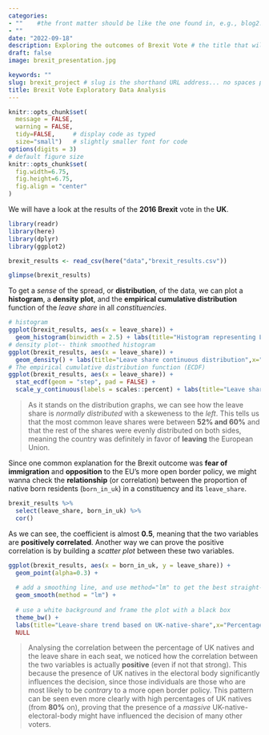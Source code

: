 ```yaml
---
categories:  
- ""    #the front matter should be like the one found in, e.g., blog2.md. It cannot be like the normal Rmd we used
- ""
date: "2022-09-18"
description: Exploring the outcomes of Brexit Vote # the title that will show up once someone gets to this page
draft: false
image: brexit_presentation.jpg

keywords: ""
slug: brexit_project # slug is the shorthand URL address... no spaces plz
title: Brexit Vote Exploratory Data Analysis
---
```


```r
knitr::opts_chunk$set(
  message = FALSE, 
  warning = FALSE, 
  tidy=FALSE,     # display code as typed
  size="small")   # slightly smaller font for code
options(digits = 3)
# default figure size
knitr::opts_chunk$set(
  fig.width=6.75, 
  fig.height=6.75,
  fig.align = "center"
)
```

We will have a look at the results of the **2016 Brexit** vote in the **UK**.

```r

library(readr)
library(here)
library(dplyr)
library(ggplot2)

brexit_results <- read_csv(here("data","brexit_results.csv"))

glimpse(brexit_results)
```

To get a *sense* of the spread, or **distribution**, of the data, we can plot a **histogram**, a **density plot**, and the **empirical cumulative distribution** function of the *leave share* in all *constituencies*.

```r
# histogram
ggplot(brexit_results, aes(x = leave_share)) +
  geom_histogram(binwidth = 2.5) + labs(title="Histogram representing Leave share distribution",x="Leave share",y="Frequency")
# density plot-- think smoothed histogram
ggplot(brexit_results, aes(x = leave_share)) +
  geom_density() + labs(title="Leave share continuous distribution",x="Leave share",y="Density")
# The empirical cumulative distribution function (ECDF) 
ggplot(brexit_results, aes(x = leave_share)) +
  stat_ecdf(geom = "step", pad = FALSE) +
  scale_y_continuous(labels = scales::percent) + labs(title="Leave share cumulative distribution",x="Leave share",y="Cumulative density")
```

> As it stands on the distribution graphs, we can see how the leave share is *normally distributed* with a skeweness to the *left*. This tells us that the most common leave shares were between **52% and 60%** and that the rest of the shares were evenly distributed on both sides, meaning the country was definitely in favor of **leaving** the European Union.

Since one common explanation for the Brexit outcome was **fear of immigration** and **opposition** to the EU's more open border policy, we might wanna check the **relationship** (or correlation) between the proportion of native born residents (`born_in_uk`) in a constituency and its `leave_share`.

```r
brexit_results %>% 
  select(leave_share, born_in_uk) %>% 
  cor()
```

As we can see, the coefficient is almost **0.5**, meaning that the two variables are **positively correlated**. Another way we can prove the positive correlation is by building a *scatter plot* between these two variables.

```r
ggplot(brexit_results, aes(x = born_in_uk, y = leave_share)) +
  geom_point(alpha=0.3) +
  
  # add a smoothing line, and use method="lm" to get the best straight-line
  geom_smooth(method = "lm") +
  
  # use a white background and frame the plot with a black box
  theme_bw() +
  labs(title="Leave-share trend based on UK-native-share",x="Percentage of people born in the UK",y="Leave share") +
  NULL
```

>Analysing the correlation between the percentage of UK natives and the leave share in each seat, we noticed how the correlation between the two variables is actually **positive** (even if not that strong). This because the presence of UK natives in the electoral body significantly influences the decision, since those individuals are those who are most likely to be *contrary* to a more open border policy. This pattern can be seen even more clearly with high percentages of UK natives (from **80%** on), proving that the presence of a *massive* UK-native-electoral-body might have influenced the decision of many other voters.
